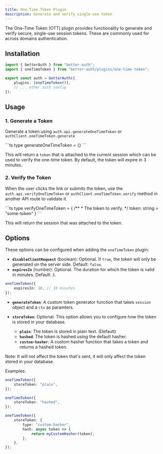 ```yaml
---
title: One-Time Token Plugin
description: Generate and verify single-use token
---
```


The One-Time Token (OTT) plugin provides functionality to generate and verify secure, single-use session tokens. These are commonly used for across domains authentication.

## Installation

```ts title="auth.ts"
import { betterAuth } from "better-auth";
import { oneTimeToken } from "better-auth/plugins/one-time-token";

export const auth = betterAuth({
    plugins: [oneTimeToken()],
    // ... other auth config
});
```

## Usage

### 1. Generate a Token

Generate a token using `auth.api.generateOneTimeToken` or `authClient.oneTimeToken.generate`

<APIMethod path="/one-time-token/generate" method="GET" requireSession>
    ```ts type generateOneTimeToken = {}
    ```
</APIMethod>

This will return a `token` that is attached to the current session which can be used to verify the one-time token. By default, the token will expire in 3 minutes.

### 2. Verify the Token

When the user clicks the link or submits the token, use the `auth.api.verifyOneTimeToken` or `authClient.oneTimeToken.verify` method in another API route to validate it.

<APIMethod path="/one-time-token/verify" method="POST">
```ts
type verifyOneTimeToken = {
    /**
     * The token to verify. 
     */
    token: string = "some-token"
}
```
</APIMethod>

This will return the session that was attached to the token.

## Options

These options can be configured when adding the `oneTimeToken` plugin:

- **`disableClientRequest`** (boolean): Optional. If `true`, the token will only be generated on the server side. Default: `false`.
- **`expiresIn`** (number): Optional. The duration for which the token is valid in minutes. Default: `3`.

```ts
oneTimeToken({
    expiresIn: 10, // 10 minutes
});
```

- **`generateToken`**: A custom token generator function that takes `session` object and a `ctx` as paramters.

- **`storeToken`**: Optional. This option allows you to configure how the token is stored in your database.
    - **`plain`**: The token is stored in plain text. (Default)
    - **`hashed`**: The token is hashed using the default hasher.
    - **`custom-hasher`**: A custom hasher function that takes a token and returns a hashed token.

<Callout type="info">
    Note: It will not affect the token that's sent, it will only affect the token stored in your database.
</Callout>

Examples:

```ts title="No hashing (default)"
oneTimeToken({
    storeToken: "plain",
});
```

```ts title="built-in hasher"
oneTimeToken({
    storeToken: "hashed",
});
```

```ts title="custom hasher"
oneTimeToken({
    storeToken: {
        type: "custom-hasher",
        hash: async token => {
            return myCustomHasher(token);
        },
    },
});
```
